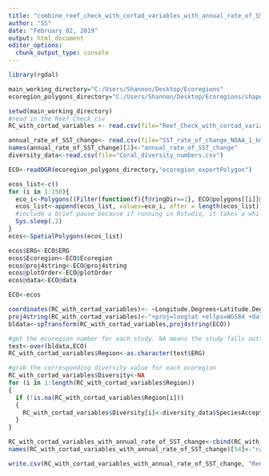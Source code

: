 ---
title: "combine_reef_check_with_cortad_variables_with_annual_rate_of_SST_change"
author: "SS"
date: "February 02, 2019"
output: html_document
editor_options: 
  chunk_output_type: console
---


```{r load libraries and read in csvs and shapefiles}
library(rgdal)

main_working_directory="C:/Users/Shannon/Desktop/Ecoregions"
ecoregion_polygons_directory="C:/Users/Shannon/Desktop/Ecoregions/shapefiles"

setwd(main_working_directory)
#read in the Reef Check csv
RC_with_cortad_variables <- read.csv(file="Reef_Check_with_cortad_variables.csv", header=TRUE, sep=",")

annual_rate_of_SST_change<- read.csv(file="SST_rate_of_change_NOAA_1_km_res.csv", header=TRUE, sep=",")
names(annual_rate_of_SST_change)[2]<-"annual_rate_of_SST_change"
diversity_data<-read.csv(file="Coral_diversity_numbers.csv")

ECO<-readOGR(ecoregion_polygons_directory,"ecoregion_exportPolygon")
```

```{r get rid of the holes in the polygon shapefiles}
ecos_list<-c()
for (i in 1:150){
  eco_i<-Polygons((Filter(function(f){f@ringDir==1}, ECO@polygons[[i]]@Polygons)), ID=i)
  ecos_list<-append(ecos_list, values=eco_i, after = length(ecos_list))
  #include a brief pause because if running in Rstudio, it takes a while for the code to run and for the value to be loaded into the global environment. If there is no pause, the next iteration of the loop starts before the previous value is fully saved and loaded into the environment, and there can be errors in the shapefile 
  Sys.sleep(.2)
}
ecos<-SpatialPolygons(ecos_list)

ecos$ERG<-ECO$ERG
ecos$Ecoregion<-ECO$Ecoregion
ecos@proj4string<-ECO@proj4string
ecos@plotOrder<-ECO@plotOrder
ecos@data<-ECO@data

ECO<-ecos
```

```{r do the overlay to determine which ecoregion each study falls into and get its diversity value}

coordinates(RC_with_cortad_variables)<- ~Longitude.Degrees+Latitude.Degrees
proj4string(RC_with_cortad_variables)<-"+proj=longlat +ellps=WGS84 +datum=WGS84"
bldata<-spTransform(RC_with_cortad_variables,proj4string(ECO))

#get the ecoregion number for each study. NA means the study falls outside all ecoregion areas
test<-over(bldata,ECO)
RC_with_cortad_variables$Region<-as.character(test$ERG)

#grab the corresponding diversity value for each ecoregion
RC_with_cortad_variables$Diversity<-NA
for (i in 1:length(RC_with_cortad_variables$Region))
{
  if (!is.na(RC_with_cortad_variables$Region[i]))
  {
    RC_with_cortad_variables$Diversity[i]<-diversity_data$SpeciesAccepted[(diversity_data$Ecoregion==RC_with_cortad_variables$Region[i])]
  }
}
```

```{r combine csvs and write new csv Reef_Check_with_cortad_variables_with_annual_rate_of_SST_change.csv}
RC_with_cortad_variables_with_annual_rate_of_SST_change<-cbind(RC_with_cortad_variables, "rate_of_SST_change"=annual_rate_of_SST_change[,2])
names(RC_with_cortad_variables_with_annual_rate_of_SST_change)[54]<-"rate_of_SST_change"

write.csv(RC_with_cortad_variables_with_annual_rate_of_SST_change, "Reef_Check_with_cortad_variables_with_annual_rate_of_SST_change.csv")
```